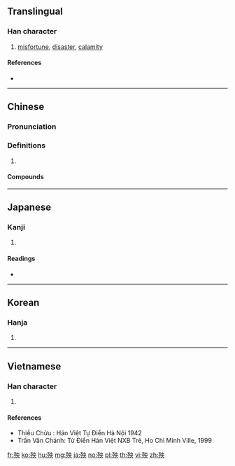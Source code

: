 ==Translingual==

===Han character===
{{Han char|rn=78|rad=歹|as=05|sn=9|four=15230|canj=MNLBK|ids=⿰歹央}}

# [[misfortune]], [[disaster]], [[calamity]]

====References====
* {{Han ref|kx=0579.410|dkj=16410|dj=0971.390|hdz=21383.170|uh=6B83|ud=27523|bh=AC6F|bd=44143}}

----

==Chinese==
{{zh-forms}}

===Pronunciation===
{{zh-pron
|m=yāng
|c=joeng1
|mc=y
|oc=y
|ma=
|cat=n
}}

===Definitions===
{{zh-hanzi}}

# {{rfdef|zh}}

====Compounds====
{{zh-der|出殃|惹禍招殃|東觀之殃|橫殃飛禍|殃人貨|殃及池魚|殃國禍家|殃榜|殃民|殃煞|池魚之殃|災殃|病國殃民|病病殃殃|禍國殃民|禍殃|積惡餘殃|蠹國殃民|誤國殃民|遭殃|飛殃走禍|餘殃}}

----

==Japanese==

===Kanji===
{{ja-kanji|grade=|rs=歹05}}

# {{defn|lang=ja|sort=歹05}}

====Readings====
* {{ja-readings|on=[[よう]] (yō), [[おう]] (ō)|kun=[[わざわい]] (wazawai)}}

----

==Korean==

===Hanja===
{{ko-hanja|hangeul=앙|eumhun=|rv=ang|mr=ang|y=ang}}

# {{defn|lang=ko|sort=歹05}}

----

==Vietnamese==

===Han character===
{{vi-hantu|ương|rs=歹05}}

# {{defn|lang=vi|sort=歹05}}

====References====
* Thiều Chửu : Hán Việt Tự Điển Hà Nội 1942
* Trần Văn Chánh: Từ Điển Hán Việt NXB Trẻ, Ho Chi Minh Ville, 1999

[[fr:殃]]
[[ko:殃]]
[[hu:殃]]
[[mg:殃]]
[[ja:殃]]
[[no:殃]]
[[pl:殃]]
[[th:殃]]
[[vi:殃]]
[[zh:殃]]